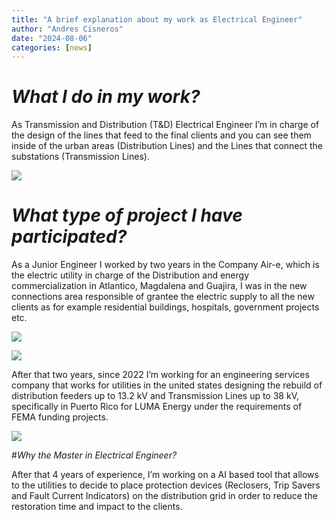```yaml
---
title: "A brief explanation about my work as Electrical Engineer"
author: "Andres Cisneros"
date: "2024-08-06"
categories: [news]
---
```


# *What I do in my work?*
As Transmission and Distribution (T&D) Electrical Engineer I'm in charge of the design of the lines that feed to the final clients and you can see them inside of the urban areas (Distribution Lines) and the Lines that connect the substations (Transmission Lines).

![](T&D.png)


# *What type of project I have participated?*
As a Junior Engineer I worked by two years in the Company Air-e, which is the electric utility in charge of the Distribution and energy commercialization in  Atlantico, Magdalena and Guajira, I was in the new connections area responsible of grantee the electric supply to all the new clients as for example residential buildings, hospitals, government projects etc.

![](Aire.jpg)

![](Aire2.jpg)

After that two years, since 2022 I'm working for an engineering services company that works for utilities in the united states designing the rebuild of distribution feeders up to 13.2 kV and Transmission Lines up to 38 kV, specifically in Puerto Rico for LUMA Energy under the requirements of FEMA funding projects.  



![](1024-2274.jpg)

#*Why the Master in Electrical Engineer?*

After that 4 years of experience, I'm working on a AI based tool that allows to the utilities to decide to place protection devices (Reclosers, Trip Savers and Fault Current Indicators) on the distribution grid in order to reduce the restoration time and impact to the clients.



